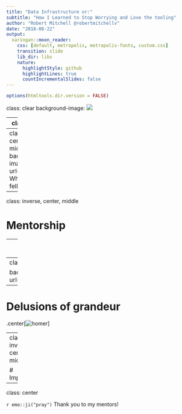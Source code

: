 ```yaml
---
title: "Data Infrastructure or:"
subtitle: "How I Learned to Stop Worrying and Love the tooling"
author: "Robert Mitchell @robertmitchellv"
date: "2018-08-22"
output:
  xaringan::moon_reader:
    css: [default, metropolis, metropolis-fonts, custom.css]
    transition: slide
    lib_dir: libs
    nature:
      highlightStyle: github
      highlightLines: true
      countIncrementalSlides: false
---
```


```r
options(htmltools.dir.version = FALSE)
```

class: clear
background-image: ![]("www/star-01")

---
class: clear

## `~ whoami`

.center[![zoolander](https://media.giphy.com/media/C7olQswvzSwAE/giphy.gif)]

---
class: clear, center, middle
background-image: url("img/)
# Why this fellowship?

---
class: inverse, center, middle

# Mentorship

---
class: center, middle

# Where did my mentors come from?

`r anicon::faa("twitter", grow = 150, animate = "spin")`
`r anicon::faa("twitter", grow = 150, animate = "spin", color = "#54565b")`
`r anicon::faa("twitter", grow = 150, animate = "spin", color = "#F5841F")`

---
class: clear

background-image: url("img/oreally.jpg")

---

# Delusions of grandeur 

.center[![homer](https://media.giphy.com/media/5b4sNsIbmmLJe/giphy.gif)]

---
class: inverse, center, middle

# Impact

---
class: center

`r emo::ji("pray")`
Thank you to my mentors!